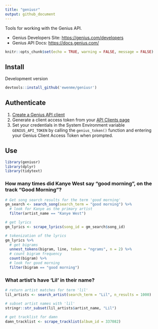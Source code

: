```yaml
---
title: "geniusr"
output: github_document
---
```


Tools for working with the Genius API.

- Genius Developers Site: [https://genius.com/developers](https://genius.com/developers)
- Genius API Docs: [https://docs.genius.com/](https://docs.genius.com/)


```r
knitr::opts_chunk$set(echo = TRUE, warning = FALSE, message = FALSE)
```

## Install

Development version

```r
devtools::install_github('ewenme/geniusr')
```

## Authenticate

1. [Create a Genius API client](https://genius.com/api-clients/new)
2. Generate a client access token from your [API Clients page](https://genius.com/api-clients)
3. Set your credentials in the System Environment variable `GENIUS_API_TOKEN` by calling the `genius_token()` function and entering your Genius Client Access Token when prompted.

## Use

```r
library(geniusr)
library(dplyr)
library(tidytext)
```

### How many times did Kanye West say "good morning", on the track "Good Morning"?

```r
# Get song search results for the term 'good morning'
gm_search <- search_song(search_term = "good morning") %>%
  # look for Kanye as the primary artist
  filter(artist_name == "Kanye West")

# get lyrics
gm_lyrics <- scrape_lyrics(song_id = gm_search$song_id)

# tokenization of the lyrics
gm_lyrics %>%
  # get bigrams
  unnest_tokens(bigram, line, token = "ngrams", n = 2) %>%
  # count bigram frequency
  count(bigram) %>%
  # look for good morning
  filter(bigram == "good morning")
```

### What artist's have 'Lil' in their name?

```r
# return artist matches for term 'lil'
lil_artists <- search_artist(search_term = "Lil", n_results = 1000)

# subset artist names with 'lil'
stringr::str_subset(lil_artists$artist_name, "Lil")
```

```r

# get tracklist for damn
damn_tracklist <- scrape_tracklist(album_id = 337082)
```

